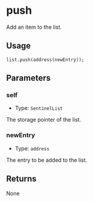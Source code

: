 # push

Add an item to the list.

## Usage

```solidity copy
list.push(address(newEntry));
```

## Parameters

### self

- Type: `SentinelList`

The storage pointer of the list.

### newEntry

- Type: `address`

The entry to be added to the list.

## Returns

None
